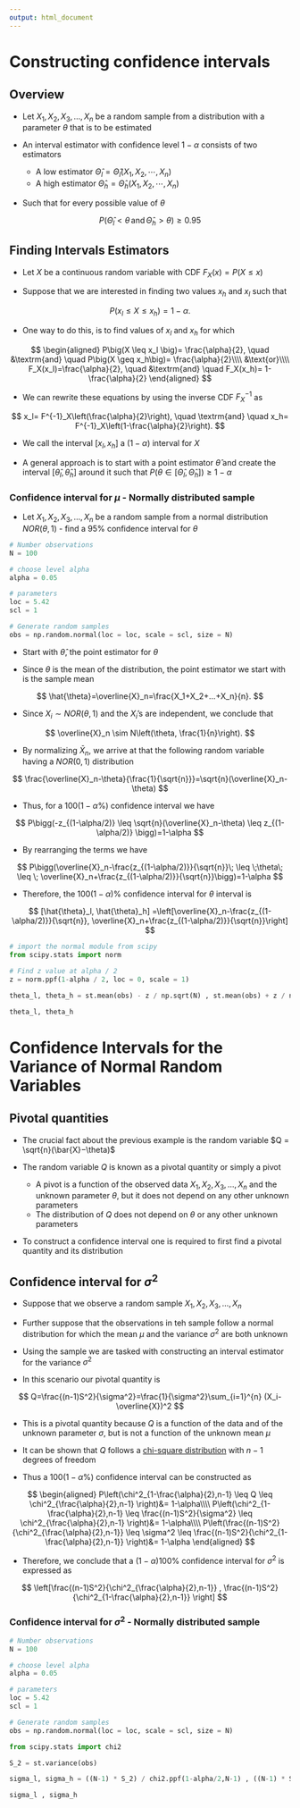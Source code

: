 ```yaml
---
output: html_document
---
```


# Constructing confidence intervals

## Overview

- Let $X_1, X_2, X_3,\ldots, X_n$ be a random sample from a distribution with a parameter $\theta$ that is to be estimated

- An interval estimator with confidence level $1−\alpha$ consists of two estimators

    + A low estimator $\hat{\Theta}_l=\hat{\Theta}_l(X_1, X_2, \cdots, X_n)$
    + A high estimator $\hat{\Theta}_h=\hat{\Theta}_h(X_1, X_2, \cdots, X_n)$

- Such that for every possible value of $\theta$

$$
P\bigg(\hat{\Theta}_l < \theta \, \textrm{and} \, \hat{\Theta}_h > \theta \bigg) \geq 0.95
$$

## Finding Intervals Estimators

- Let $X$ be a continuous random variable with CDF $F_X(x)=P(X\leq x)$

- Suppose that we are interested in finding two values $x_h$ and $x_l$ such that

$$
P\bigg(x_l \leq X  \leq  x_h \bigg)= 1-\alpha.
$$

- One way to do this, is to find values of $x_l$ and $x_h$ for which

$$
\begin{aligned}
P\big(X  \leq  x_l \big)= \frac{\alpha}{2},  \quad &\textrm{and} \quad P\big(X  \geq  x_h\big)= \frac{\alpha}{2}\\\\
&\text{or}\\\\
  F_X(x_l)=\frac{\alpha}{2},  \quad &\textrm{and} \quad F_X(x_h)= 1-\frac{\alpha}{2}
\end{aligned}
$$

- We can rewrite these equations by using the inverse CDF $F^{−1}_X$ as

$$
x_l= F^{-1}_X\left(\frac{\alpha}{2}\right),  \quad \textrm{and} \quad x_h= F^{-1}_X\left(1-\frac{\alpha}{2}\right).
$$

- We call the interval $[x_l,x_h]$ a $(1−\alpha)$ interval for $X$

- A general approach is to start with a point estimator $\hat{\theta}$ and create the interval $\left[\hat{\theta}_l,\hat{\theta}_h\right]$ around it such that $P\bigg(\theta \in \big[\hat{\Theta}_l,\hat{\Theta}_h\big] \bigg) \geq 1-\alpha$

<div class="example">
### Confidence interval for $\mu$ - Normally distributed sample

- Let $X_1, X_2, X_3,\ldots, X_n$ be a random sample from a normal distribution $NOR(\theta,1)$ - find a $95\%$ confidence interval for $\theta$

```python
# Number observations
N = 100

# choose level alpha
alpha = 0.05

# parameters
loc = 5.42
scl = 1

# Generate random samples
obs = np.random.normal(loc = loc, scale = scl, size = N)
```

- Start with $\hat{\theta}$, the point estimator for $\theta$

- Since $\theta$ is the mean of the distribution, the point estimator we start with is the sample mean

$$
\hat{\theta}=\overline{X}_n=\frac{X_1+X_2+...+X_n}{n}.
$$

- Since $X_i \sim NOR(\theta,1)$ and the $X_i$'s are independent, we conclude that

$$
\overline{X}_n \sim N\left(\theta, \frac{1}{n}\right).
$$

- By normalizing $\bar{X}_n$, we arrive at that the following random variable having a $NOR(0,1)$ distribution

$$
 \frac{\overline{X}_n-\theta}{\frac{1}{\sqrt{n}}}=\sqrt{n}(\overline{X}_n-\theta)
$$

- Thus, for a $100(1-\alpha\%)$ confidence interval we have 

$$
  P\bigg(-z_{(1-\alpha/2)} \leq \sqrt{n}(\overline{X}_n-\theta)  \leq  z_{(1-\alpha/2)} \bigg)=1-\alpha
$$

- By rearranging the terms we have

$$
  P\bigg(\overline{X}_n-\frac{z_{(1-\alpha/2)}}{\sqrt{n}}\; \leq \;\theta\; \leq \; \overline{X}_n+\frac{z_{(1-\alpha/2)}}{\sqrt{n}}\bigg)=1-\alpha
$$

- Therefore, the $100(1-\alpha)\%$ confidence interval for $\theta$ interval is

$$
  [\hat{\theta}_l, \hat{\theta}_h] =\left[\overline{X}_n-\frac{z_{(1-\alpha/2)}}{\sqrt{n}}, \overline{X}_n+\frac{z_{(1-\alpha/2)}}{\sqrt{n}}\right]
$$
```python
# import the normal module from scipy
from scipy.stats import norm

# Find z value at alpha / 2
z = norm.ppf(1-alpha / 2, loc = 0, scale = 1)

theta_l, theta_h = st.mean(obs) - z / np.sqrt(N) , st.mean(obs) + z / np.sqrt(N)

theta_l, theta_h
```
</div>

# Confidence Intervals for the Variance of Normal Random Variables

## Pivotal quantities

- The crucial fact about the previous example is the random variable $Q = \sqrt{n}(\bar{X}−\theta)$

- The random variable $Q$ is known as a <focus>pivotal quantity</focus> or simply a pivot

    + A pivot is a function of the observed data $X_1, X_2, X_3, \ldots, X_n$ and the unknown parameter $\theta$, but it does not depend on any other unknown parameters
    + The distribution of $Q$ does not depend on $\theta$ or any other unknown parameters

- To construct a confidence interval one is required to first find a pivotal quantity and its distribution

## Confidence interval for $\sigma^2$

- Suppose that we observe a random sample $X_1, X_2, X_3,\ldots, X_n$ 

- Further suppose that the observations in teh sample follow a normal distribution for which the mean $\mu$ and the variance $\sigma^2$ are both unknown

- Using the sample we are tasked with constructing an interval estimator for the variance $\sigma^2$

- In this scenario our pivotal quantity is

$$
Q=\frac{(n-1)S^2}{\sigma^2}=\frac{1}{\sigma^2}\sum_{i=1}^{n} (X_i-\overline{X})^2
$$

- This is a pivotal quantity because $Q$ is a function of the data and of the unknown parameter $\sigma$, but is not a function of the unknown mean $\mu$

- It can be shown that $Q$ follows a <a target=" " href="https://stattrek.com/probability-distributions/chi-square.aspx">chi-square distribution</a> with $n-1$ degrees of freedom

- Thus a $100(1-\alpha\%)$ confidence interval can be constructed  as

$$
\begin{aligned}
P\left(\chi^2_{1-\frac{\alpha}{2},n-1} \leq Q  \leq \chi^2_{\frac{\alpha}{2},n-1}  \right)&= 1-\alpha\\\\
  P\left(\chi^2_{1-\frac{\alpha}{2},n-1} \leq \frac{(n-1)S^2}{\sigma^2}  \leq \chi^2_{\frac{\alpha}{2},n-1}  \right)&= 1-\alpha\\\\
   P\left(\frac{(n-1)S^2}{\chi^2_{\frac{\alpha}{2},n-1}}  \leq \sigma^2 \leq \frac{(n-1)S^2}{\chi^2_{1-\frac{\alpha}{2},n-1}}   \right)&= 1-\alpha
\end{aligned}
$$

- Therefore, we conclude that a $(1−\alpha)100\%$ confidence interval for $\sigma^2$ is expressed as 

$$
\left[\frac{(n-1)S^2}{\chi^2_{\frac{\alpha}{2},n-1}} , \frac{(n-1)S^2}{\chi^2_{1-\frac{\alpha}{2},n-1}} \right]
$$

<div class="example">
### Confidence interval for $\sigma^2$ - Normally distributed sample

```python
# Number observations
N = 100

# choose level alpha
alpha = 0.05

# parameters
loc = 5.42
scl = 1

# Generate random samples
obs = np.random.normal(loc = loc, scale = scl, size = N)
```

```python
from scipy.stats import chi2

S_2 = st.variance(obs)

sigma_l, sigma_h = ((N-1) * S_2) / chi2.ppf(1-alpha/2,N-1) , ((N-1) * S_2) / chi2.ppf(alpha/2,N-1)

sigma_l , sigma_h
```
</div>